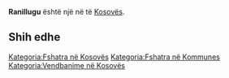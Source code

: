 {{Fshat në 
 | Emri                = Ranillugu
 | EmriAlt                = 
 | NAME_SHORT_FORM=      
 | NAME_GENERIC=      
 | NAME_SORT_NAME_RO=      RANILLUGU
 | FULL_NAME_RO = Ranillugu
 | FULL_NAME_ND_RO=Ranillugu
 | SORT_NAME_RG=RANILLUGU
 | FULL_NAME_RG=Ranillugu
 | FULL_NAME_ND_RG=Ranillugu
 | SRP_NAME_SHORT_FORM=      
 | SRP_NAME_GENERIC=      
 | SRP_NAME_SORT_NAME_RO=      
 | SRP_FULL_NAME_RO = 
 | SRP_FULL_NAME_ND_RO=
 | SRP_SORT_NAME_RG=
 | SRP_FULL_NAME_RG=
 | SRP_FULL_NAME_ND_RG=
 | Emri (Rasa dhanore) = 
 | Figura              = 
 | Shteti              = Kosovo
 | Komuna              = 
 | Kodi postar         = 
 | Sipërfaqja          = 

 | Popullsia           = 

 | Regj. i popullsisë  = 
 | Dend. e popullsisë  = 
 | Faqja zyrtare       = 
 <!--- Koordinatat ----> 
 | Gjerësia            = 42.492222
 | Gjatësia            = 21.598889
 | Lartësia            = 
}}
'''Ranillugu''' është një [[]] në [[]] të [[Kosovës]].

<!-- == Gjeografia == -->
<!-- == Historia == -->
<!-- == Demografia == -->
== Shih edhe ==
{{Komuna }}
{{Kosovo-Administrata-Cung}}

[[Kategoria:Fshatra në Kosovës]]
[[Kategoria:Fshatra në Kommunes ]]
[[Kategoria:Vendbanime në Kosovës]]